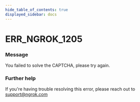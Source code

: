 ```yaml
---
hide_table_of_contents: true
displayed_sidebar: docs
---
```



# ERR_NGROK_1205

### Message

You failed to solve the CAPTCHA, please try again.

<ErrorDetails error="err_ngrok_1205" />

### Further help

If you're having trouble resolving this error, please reach out to [support@ngrok.com](mailto:support@ngrok.com?subject=Help%20with%20ERR_NGROK_1205)
